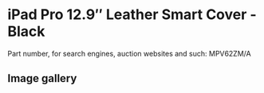 # iPad Pro 12.9″ Leather Smart Cover - Black

Part number, for search engines, auction websites and such: MPV62ZM/A

## Image gallery

<div style={{ width: "768px" }}>
  <GalleryComponent
    images={[
      {
        original: "/everysource/MPV62",
        thumbnail: "/everypreview/MPV62",
      },
      {
        original: "/everysource/MPV62_AV1_GOLD",
        thumbnail: "/everypreview/MPV62_AV1_GOLD",
      },
      {
        original: "/everysource/MPV62_AV1_SILVER",
        thumbnail: "/everypreview/MPV62_AV1_SILVER",
      },
      {
        original: "/everysource/MPV62_AV1_SPACE_GRAY",
        thumbnail: "/everypreview/MPV62_AV1_SPACE_GRAY",
      },
      {
        original: "/everysource/MPV62_AV2",
        thumbnail: "/everypreview/MPV62_AV2",
      },
      {
        original: "/everysource/MPV62_AV3",
        thumbnail: "/everypreview/MPV62_AV3",
      }
    ]}
  />
</div>